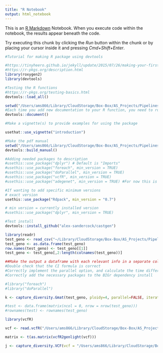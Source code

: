 ```yaml
---
title: "R Notebook"
output: html_notebook
---
```


This is an [R Markdown](http://rmarkdown.rstudio.com) Notebook. When you execute code within the notebook, the results appear beneath the code. 

Try executing this chunk by clicking the *Run* button within the chunk or by placing your cursor inside it and pressing *Cmd+Shift+Enter*. 

```r
#Tutorial for making R package using devtools

#https://tinyheero.github.io/jekyll/update/2015/07/26/making-your-first-R-package.html
#https://r-pkgs.org/description.html
library(roxygen2)
library(devtools)
```

```r
#Testing the R functions
#https://r-pkgs.org/testing-basics.html
devtools::load_all()
```

```r
setwd("/Users/ams866/Library/CloudStorage/Box-Box/AS_Projects/Pipelines/R_packge/castgen")
#Each time you add new documentation to your R function, you need to run devtools::document() again to re-generate the .Rd files.
devtools::document()
```

```r
#Make a vignette(s) to provide examples for using the package

usethat::use_vignette("introduction")
```


```r
#Make the pdf manual
setwd("/Users/ams866/Library/CloudStorage/Box-Box/AS_Projects/Pipelines/R_packge/BIGr")
devtools::build_manual()
```



```r
#Adding needed packages to description
#usethis::use_package("dplyr") # Default is "Imports"
#usethis::use_package("foreach", min_version = TRUE)
#usethis::use_package("doParallel", min_version = TRUE)
#usethis::use_package("vcfR", min_version = TRUE)
#usethis::use_package("adegenet", min_version = TRUE) #For now this is only used to convert the genotypes to 0,1,2...so consider doing this manually instead of relying on adegenet.

#If wanting to add specific minimum versions
# exact version
usethis::use_package("Rdpack", min_version = "0.7")

# min version = currently installed version
#usethis::use_package("dplyr", min_version = TRUE)
```


```r
#Test install
devtools::install_github("alex-sandercock/castgen")
```


```r
library(readr)
test_geno <- read_csv("~/Library/CloudStorage/Box-Box/AS_Projects/Pipelines/test_files/example_500samples_500markers_4ploidy_geno.csv")
test_geno <- as.data.frame(test_geno)
row.names(test_geno) <- test_geno[[1]]
test_geno <- test_geno[,2:length(colnames(test_geno))]
```

```r
##Make the output a dataframe with each relevant info in a separate column...but save it as the text format
#Double check that the CI formula is correct
#Correctly implement the parallel option, and calculate the time difference between parallel and non-parallel
#Correctly add the necessary packages to the BIGr dependency install

#library("foreach")
#library("doParallel")

k <- capture_diversity.Gmat(test_geno, ploidy=4, parallel=FALSE, iterations = 5, r2_threshold = 0.05, save.result = TRUE)

#test <- data.frame(matrix(ncol = 0, nrow = nrow(test_geno)))
#rownames(test) <- rownames(test_geno)
```

```r
library(vcfR)

vcf <- read.vcfR("/Users/ams866/Library/CloudStorage/Box-Box/AS_Projects/Pipelines/test_files/beagle_non_pruned_maf_0.05_adaptive_loci_LFMM_3PCs_0.1_RDA_0.1_percent_unique_outliers.vcf")

matrix <- t(as.matrix(vcfR2genlight(vcf)))

j <- capture_diversity.VCF(vcf = "/Users/ams866/Library/CloudStorage/Box-Box/AS_Projects/Pipelines/test_files/beagle_non_pruned_maf_0.05_adaptive_loci_LFMM_3PCs_0.1_RDA_0.1_percent_unique_outliers.vcf", ploidy = 2)
```


